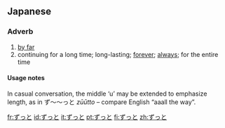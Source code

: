 ==Japanese==
===Adverb===
{{ja-pos|h|adverb|rom=zutto|hidx=すっと'}}

# [[by far]]
# continuing for a long time; long-lasting; [[forever]]; [[always]]; for the entire time

====Usage notes====
In casual conversation, the middle ‘u’ may be extended to emphasize length, as in ず〜〜っと ''zūūtto'' – compare English “aaall the way”.

[[fr:ずっと]]
[[id:ずっと]]
[[it:ずっと]]
[[pt:ずっと]]
[[fi:ずっと]]
[[zh:ずっと]]